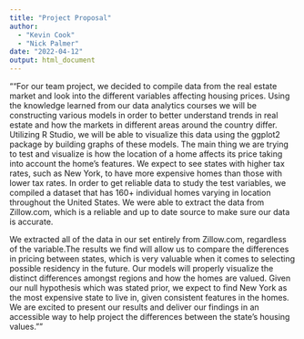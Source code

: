 ```yaml
---
title: "Project Proposal"
author: 
  - "Kevin Cook"
  - "Nick Palmer"
date: "2022-04-12"
output: html_document
---
```


""For our team project, we decided to compile data from the real estate market  and look into the different variables affecting housing prices. Using the  knowledge learned from our data analytics courses we will be constructing  various models in order to better understand trends in real estate and 
how the markets in different areas around the country differ. Utilizing 
R Studio, we will be able to visualize this data using the ggplot2 package 
by building graphs of these models. The main thing we are trying to test 
and visualize is how the location of a home affects its price taking into 
account the home's features. We expect to see states with higher tax rates, 
such as New York, to have more expensive homes than those with lower tax rates. 
In order to get reliable data to study the test variables, we compiled a 
dataset that has 160+ individual homes varying in location throughout the 
United States. We were able to extract the data from Zillow.com, which is 
a reliable and up to date source to make sure our data is accurate. 

We  extracted all of the data in our set entirely from Zillow.com, regardless of the variable.The results we find will allow us to compare the differences in pricing between states, which is very valuable when it comes to selecting possible residency in the future. Our models will properly visualize the distinct differences amongst regions and how the homes are valued. Given our null hypothesis which was stated prior, we expect to find New York as the most expensive state to live in, given consistent features in the homes. We are excited to present our results and deliver our findings in an accessible way to help project the differences between the state's housing values.""

